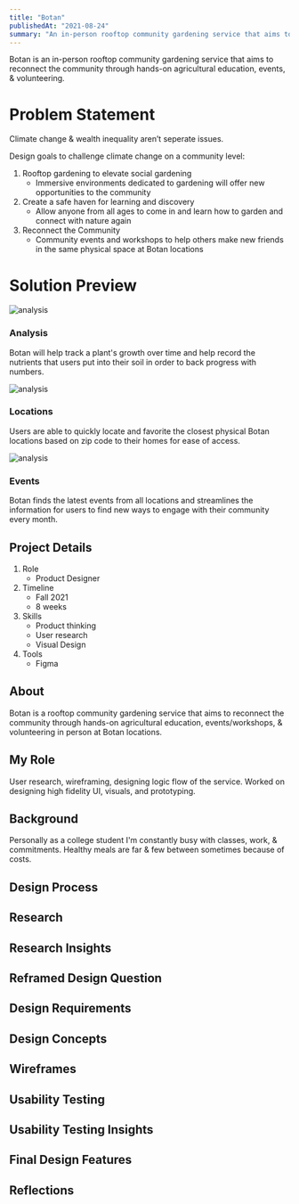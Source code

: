 ```yaml
---
title: "Botan"
publishedAt: "2021-08-24"
summary: "An in-person rooftop community gardening service that aims to reconnect the community through hands-on agricultural education, events, & volunteering."
---
```


Botan is an in-person rooftop community gardening service that aims to reconnect the community through hands-on agricultural education, events, & volunteering.

# Problem Statement

Climate change & wealth inequality aren’t seperate issues.

Design goals to challenge climate change on a community level:

1. Rooftop gardening to elevate social gardening
   - Immersive environments dedicated to gardening will offer new opportunities to the community
2. Create a safe haven for learning and discovery
   - Allow anyone from all ages to come in and learn how to garden and connect with nature again
3. Reconnect the Community
   - Community events and workshops to help others make new friends in the same physical space at Botan locations

# Solution Preview

![analysis](https://raw.githubusercontent.com/vector-y/mdx-portfolio/main/public/MacBook%20Pro%2014%20Analysis.png)

### Analysis

Botan will help track a plant's growth over time and help record the nutrients that users put into their soil in order to back progress with numbers.

![analysis](https://raw.githubusercontent.com/vector-y/mdx-portfolio/main/public/MacBook%20Pro%2014%20Locations.png)

### Locations

Users are able to quickly locate and favorite the closest physical Botan locations based on zip code to their homes for ease of access.

![analysis](https://raw.githubusercontent.com/vector-y/mdx-portfolio/main/public/MacBook%20Pro%2014%20Events.png)

### Events

Botan finds the latest events from all locations and streamlines the information for users to find new ways to engage with their community every month.

## Project Details

1. Role
   - Product Designer
2. Timeline
   - Fall 2021
   - 8 weeks
3. Skills
   - Product thinking
   - User research
   - Visual Design
4. Tools
   - Figma

## About

Botan is a rooftop community gardening service that aims to reconnect the community through hands-on agricultural education, events/workshops, & volunteering in person at Botan locations.

## My Role

User research, wireframing, designing logic flow of the service. Worked on designing high fidelity UI, visuals, and prototyping.

## Background

Personally as a college student I'm constantly busy with classes, work, & commitments. Healthy meals are far & few between sometimes because of costs.

## Design Process

## Research

## Research Insights

## Reframed Design Question

## Design Requirements

## Design Concepts

## Wireframes

## Usability Testing

## Usability Testing Insights

## Final Design Features

## Reflections
